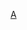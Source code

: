 {{Userbox
  |border-c = black
  |border-s = 5
  |id-c     = black
  |id-s     = 25
  |id-fc    = #CC0000
  |info-c   = black
  |info-s   = 11
  |info-fc  = #ffffff
  |id       = [[File:Avicii - Logo.svg|90px]]
  |info     = <div align="center">這个用戶永遠懷念<br>[[艾維奇|<span style="color: #FFFFFF;">'''電音天才DJ艾維奇'''</span>]]</div>
}}
[[Category:懷念艾維奇的維基人|{{PAGENAME}}]]
[[Category:喜歡艾維奇的維基人|{{PAGENAME}}]]
<noinclude>
[[Category:音樂用戶框模板|A]]
</noinclude>